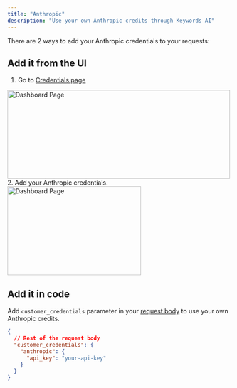 ```yaml
---
title: "Anthropic"
description: "Use your own Anthropic credits through Keywords AI"
---
```


There are 2 ways to add your Anthropic credentials to your requests:
## Add it from the UI
1. Go to [Credentials page](https://platform.keywordsai.co/platform/api/credentials)
<img height="200" width="500"  src="/images/bring-own-key.png" alt="Dashboard Page"/>
2. Add your Anthropic credentials.
<img height="200" width="300"  src="/images/providers/anthropic.png" alt="Dashboard Page"/>

## Add it in code

Add `customer_credentials` parameter in your [request body](/api-endpoints/proxy-endpoints/chat-completions) to use your own Anthropic credits.

```json
{
  // Rest of the request body
  "customer_credentials": {
    "anthropic": {
      "api_key": "your-api-key"
    }
  }
}
```